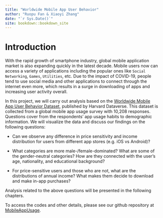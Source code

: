 ```yaml
--- 
title: "Worldwide Mobile App User Behavior"
author: "Ruopu Fan & Xiaoyi Zhang"
date: "`r Sys.Date()`"
site: bookdown::bookdown_site
---
```


# Introduction

With the rapid growth of smartphone industry,  global mobile application market is also expanding quickly in the latest decade. Mobile users now can access a variety of applications including the popular ones like `Social Networking`, `Games`, `Utilities`, etc. Due to the impact of COVID-19, people tend to use social media and other applications to connect through the internet even more, which results in a surge in downloading of apps and increasing user activity overall.

In this project, we will carry out analysis based on the [Worldwide Mobile App User Behavior Dataset](https://dataverse.harvard.edu/dataset.xhtml?persistentId=doi:10.7910/DVN/27459), published by Harvard Dataverse. This dataset is collected from a global mobile app usage survey with 10,208 responses. Questions cover from the respondents' app usage habits to demographic information. We will visualize the data and discuss our findings on the following questions:

- Can we observe any difference in price sensitivity and income distribution for users from different app stores (e.g. iOS vs Android)?

- What categories are more male-/female-dominated? What are some of the gender-neutral categories? How are they connected with the user's age, nationality, and educational background?

- For price-sensitive users and those who are not, what are the distributions of annual income? What makes them decide to download and make in-app purchases?

Analysis related to the above questions will be presented in the following chapters.

To access the codes and other details, please see our github repository at [MobileAppUsage](https://github.com/RuopuFan/MobileAppUsage).